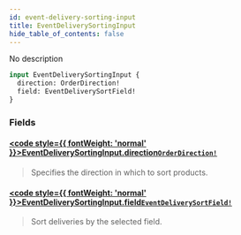 ```yaml
---
id: event-delivery-sorting-input
title: EventDeliverySortingInput
hide_table_of_contents: false
---
```








No description

```graphql
input EventDeliverySortingInput {
  direction: OrderDirection!
  field: EventDeliverySortField!
}
```


### Fields

#### [<code style={{ fontWeight: 'normal' }}>EventDeliverySortingInput.<b>direction</b></code>](#)<Bullet />[`OrderDirection!`](../../../developer/api-reference/enums/order-direction) <Badge class="secondary" text="non-null"/> <Badge class="secondary" text="enum"/>
> Specifies the direction in which to sort products.
> 

#### [<code style={{ fontWeight: 'normal' }}>EventDeliverySortingInput.<b>field</b></code>](#)<Bullet />[`EventDeliverySortField!`](../../../developer/api-reference/enums/event-delivery-sort-field) <Badge class="secondary" text="non-null"/> <Badge class="secondary" text="enum"/>
> Sort deliveries by the selected field.
> 





